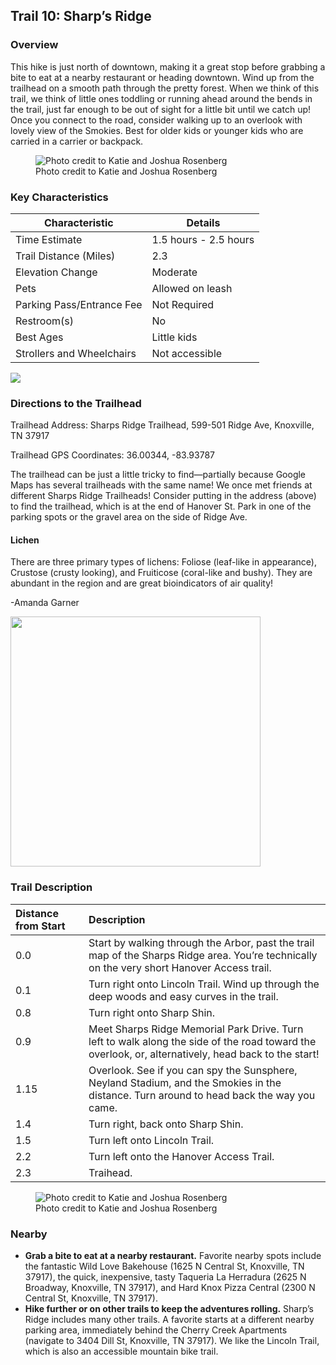 ## Trail 10: Sharp's Ridge

### Overview

This hike is just north of downtown, making it a great stop before grabbing a bite to eat at a nearby restaurant or heading downtown. Wind up from the trailhead on a smooth path through the pretty forest. When we think of this trail, we think of little ones toddling or running ahead around the bends in the trail, just far enough to be out of sight for a little bit until we catch up! Once you connect to the road, consider walking up to an overlook with lovely view of the Smokies. Best for older kids or younger kids who are carried in a carrier or backpack.

![Photo credit to Katie and Joshua Rosenberg](img/trail-10-figure-01.jpg)

### Key Characteristics

| **Characteristic**        | **Details**           |
|---------------------------|-----------------------|
| Time Estimate             | 1.5 hours - 2.5 hours |
| Trail Distance (Miles)    | 2.3                   |
| Elevation Change          | Moderate              |
| Pets                      | Allowed on leash      |
| Parking Pass/Entrance Fee | Not Required          |
| Restroom(s)               | No                    |
| Best Ages                 | Little kids           |
| Strollers and Wheelchairs | Not accessible        |

![](maps/trail-10-map.jpeg)

### Directions to the Trailhead

Trailhead Address: Sharps Ridge Trailhead, 599-501 Ridge Ave, Knoxville, TN 37917

Trailhead GPS Coordinates: 36.00344, -83.93787

The trailhead can be just a little tricky to find---partially because Google Maps has several trailheads with the same name! We once met friends at different Sharps Ridge Trailheads! Consider putting in the address (above) to find the trailhead, which is at the end of Hanover St. Park in one of the parking spots or the gravel area on the side of Ridge Ave.

::: {.callout-note appearance="simple" icon="true"}
#### Lichen

There are three primary types of lichens: Foliose (leaf-like in appearance), Crustose (crusty looking), and Fruiticose (coral-like and bushy). They are abundant in the region and are great bioindicators of air quality!

-Amanda Garner

![](illustrations/lichenwithlabels.png){fig-align="center" width="400"}
:::

### Trail Description

| Distance from Start | Description                                                                                                                                         |
|:----------------|:------------------------------------------------------|
| 0.0                 | Start by walking through the Arbor, past the trail map of the Sharps Ridge area. You're technically on the very short Hanover Access trail.         |
| 0.1                 | Turn right onto Lincoln Trail. Wind up through the deep woods and easy curves in the trail.                                                         |
| 0.8                 | Turn right onto Sharp Shin.                                                                                                                         |
| 0.9                 | Meet Sharps Ridge Memorial Park Drive. Turn left to walk along the side of the road toward the overlook, or, alternatively, head back to the start! |
| 1.15                | Overlook. See if you can spy the Sunsphere, Neyland Stadium, and the Smokies in the distance. Turn around to head back the way you came.            |
| 1.4                 | Turn right, back onto Sharp Shin.                                                                                                                   |
| 1.5                 | Turn left onto Lincoln Trail.                                                                                                                       |
| 2.2                 | Turn left onto the Hanover Access Trail.                                                                                                            |
| 2.3                 | Traihead.                                                                                                                                           |

![Photo credit to Katie and Joshua Rosenberg](img/sharps-trail.jpg)

### Nearby

-   **Grab a bite to eat at a nearby restaurant.** Favorite nearby spots include the fantastic Wild Love Bakehouse (1625 N Central St, Knoxville, TN 37917), the quick, inexpensive, tasty Taqueria La Herradura (2625 N Broadway, Knoxville, TN 37917), and Hard Knox Pizza Central (2300 N Central St, Knoxville, TN 37917).
-   **Hike further or on other trails to keep the adventures rolling.** Sharp's Ridge includes many other trails. A favorite starts at a different nearby parking area, immediately behind the Cherry Creek Apartments (navigate to 3404 Dill St, Knoxville, TN 37917). We like the Lincoln Trail, which is also an accessible mountain bike trail.
